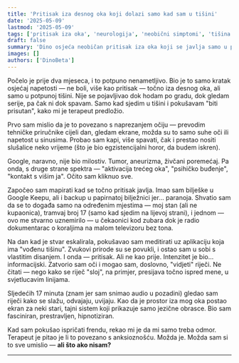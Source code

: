 ```yaml
---
title: 'Pritisak iza desnog oka koji dolazi samo kad sam u tišini'
date: '2025-05-09'
lastmod: '2025-05-09'
tags: ['pritisak iza oka', 'neurologija', 'neobični simptomi', 'tišina i zdravlje', 'percepcija']
draft: false
summary: 'Dino osjeća neobičan pritisak iza oka koji se javlja samo u potpunoj tišini. Kada pokuša pratiti obrazac, otkriva da je tišina možda kanal za nešto drugo.'
images: []
authors: ['DinoBeta']
---
```


Počelo je prije dva mjeseca, i to potpuno nenametljivo. Bio je to samo kratak osjećaj napetosti — ne boli, više kao pritisak — točno iza desnog oka, ali samo u potpunoj tišini. Nije se pojavljivao dok hodam po gradu, dok gledam serije, pa čak ni dok spavam. Samo kad sjedim u tišini i pokušavam "biti prisutan", kako mi je terapeut predložio.

Prvo sam mislio da je to povezano s naprezanjem očiju — prevodim tehničke priručnike cijeli dan, gledam ekrane, možda su to samo suhe oči ili napetost u sinusima. Probao sam kapi, više spavati, čak i prestao nositi slušalice neko vrijeme (što je bio egzistencijalni horor, da budem iskren).

Google, naravno, nije bio milostiv. Tumor, aneurizma, živčani poremećaj. Pa onda, s druge strane spektra — "aktivacija trećeg oka", "psihičko buđenje", "kontakt s višim ja". Očito sam kliknuo sve.

Započeo sam mapirati kad se točno pritisak javlja. Imao sam bilješke u Google Keepu, ali i backup u papirnatoj bilježnici jer... paranoja. Shvatio sam da se to događa samo na određenim mjestima — moj stan (ali ne kupaonica), tramvaj broj 17 (samo kad sjedim na lijevoj strani), i jednom — ovo me stvarno uznemirilo — u čekaonici kod zubara dok je radio dokumentarac o koraljima na malom televizoru bez tona.

Na dan kad je stvar eskalirala, pokušavao sam meditirati uz aplikaciju koja ima "vođenu tišinu". Zvukovi prirode su se povukli, i ostao sam u sobi s vlastitim disanjem. I onda — pritisak. Ali ne kao prije. Intenzitet je bio... informacijski. Zatvorio sam oči i mogao sam, doslovno, "vidjeti" riječi. Ne čitati — nego kako se riječ "sloj", na primjer, presijava točno ispred mene, u svjetlucavim linijama.

Sljedećih 17 minuta (znam jer sam snimao audio u pozadini) gledao sam riječi kako se slažu, odvajaju, uvijaju. Kao da je prostor iza mog oka postao ekran za neki stari, tajni sistem koji prikazuje samo jezične obrasce. Bio sam fasciniran, prestravljen, hipnotiziran.

Kad sam pokušao ispričati frendu, rekao mi je da mi samo treba odmor. Terapeut je pitao je li to povezano s anksioznošću. Možda je. Možda sam si to sve umislio — **ali što ako nisam?**

<StoryDisclaimer />

---

<SymptomStoryForm />
